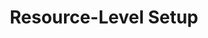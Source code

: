 ---
title: 'Resource-Level Setup'
description: 'Instructions for enterprise developers on connecting newly created resources to dedicated repositories within Amplication.'
icon: 'code-branch'
---